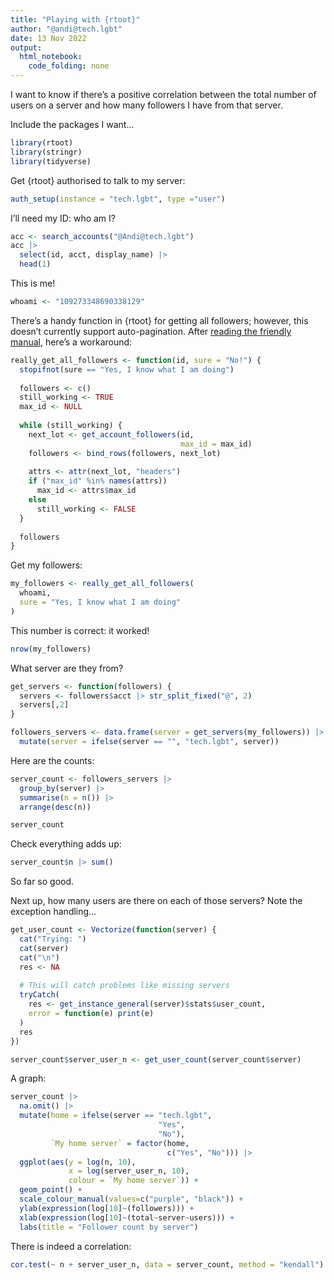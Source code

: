 ```yaml
---
title: "Playing with {rtoot}"
author: "@andi@tech.lgbt"
date: 13 Nov 2022
output: 
  html_notebook: 
    code_folding: none
---
```


I want to know if there's a positive correlation between the total number of users on a server and how many followers I have from that server.

Include the packages I want...

```r
library(rtoot)
library(stringr)
library(tidyverse)
```


Get {rtoot} authorised to talk to my server:

```r
auth_setup(instance = "tech.lgbt", type ="user")
```

I'll need my ID: who am I?

```r
acc <- search_accounts("@Andi@tech.lgbt")
acc |>
  select(id, acct, display_name) |>
  head(1)
```

This is me!

```r
whoami <- "109273348690338129"
```


There's a handy function in {rtoot} for getting all followers; however, this doesn't currently support auto-pagination. After [reading the friendly manual](https://github.com/schochastics/rtoot/wiki/Pagination), here's a workaround:

```r
really_get_all_followers <- function(id, sure = "No!") {
  stopifnot(sure == "Yes, I know what I am doing")
  
  followers <- c()
  still_working <- TRUE
  max_id <- NULL
  
  while (still_working) {
    next_lot <- get_account_followers(id,
                                      max_id = max_id)
    followers <- bind_rows(followers, next_lot)
  
    attrs <- attr(next_lot, "headers")
    if ("max_id" %in% names(attrs))
      max_id <- attrs$max_id
    else
      still_working <- FALSE
  }
  
  followers
}
```


Get my followers:

```r
my_followers <- really_get_all_followers(
  whoami,
  sure = "Yes, I know what I am doing"
)
```


This number is correct: it worked!

```r
nrow(my_followers)
```


What server are they from?

```r
get_servers <- function(followers) {
  servers <- followers$acct |> str_split_fixed("@", 2)
  servers[,2]
}
```


```r
followers_servers <- data.frame(server = get_servers(my_followers)) |>
  mutate(server = ifelse(server == "", "tech.lgbt", server))
```

Here are the counts:

```r
server_count <- followers_servers |>
  group_by(server) |>
  summarise(n = n()) |>
  arrange(desc(n))

server_count
```

Check everything adds up:

```r
server_count$n |> sum()
```

So far so good.

Next up, how many users are there on each of those servers? Note the exception handling...

```r
get_user_count <- Vectorize(function(server) {
  cat("Trying: ")
  cat(server)
  cat("\n")
  res <- NA
  
  # This will catch problems like missing servers
  tryCatch(
    res <- get_instance_general(server)$stats$user_count,
    error = function(e) print(e)
  )
  res
})
```

```r
server_count$server_user_n <- get_user_count(server_count$server)
```


A graph:

```r
server_count |>
  na.omit() |>
  mutate(home = ifelse(server == "tech.lgbt",
                                 "Yes",
                                 "No"),
         `My home server` = factor(home,
                                   c("Yes", "No"))) |>
  ggplot(aes(y = log(n, 10),
             x = log(server_user_n, 10),
             colour = `My home server`)) +
  geom_point() +
  scale_colour_manual(values=c("purple", "black")) +
  ylab(expression(log[10]~(followers))) +
  xlab(expression(log[10]~(total~server~users))) +
  labs(title = "Follower count by server")
```

There is indeed a correlation:

```r
cor.test(~ n + server_user_n, data = server_count, method = "kendall")
```

